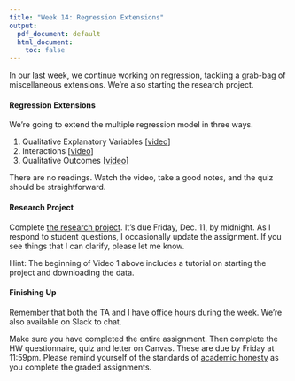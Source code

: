 ```yaml
---
title: "Week 14: Regression Extensions"
output:
  pdf_document: default
  html_document:
    toc: false
---
```



In our last week, we continue working on regression, tackling a grab-bag of miscellaneous extensions. We're also starting the research project. 

#### Regression Extensions

We're going to extend the multiple regression model in three ways.

1. Qualitative Explanatory Variables [[video](https://www.dropbox.com/s/yw63m6wue4x4ysa/wk14-01-qualitative-variables.mp4?dl=0)]
1. Interactions [[video](https://www.dropbox.com/s/939ay43gbslqliq/wk14-02-interactions.mp4?dl=0)]
1. Qualitative Outcomes [[video](https://www.dropbox.com/s/le32raq2h1muoku/wk14-03-qualitative-outcomes.mp4?dl=0)]

There are no readings. Watch the video, take a good notes, and the quiz should be straightforward.

#### Research Project

Complete [the research project](ca/rp.pdf). It's due Friday, Dec. 11, by midnight. As I respond to student questions, I occasionally update the assignment. If you see things that I can clarify, please let me know. 

Hint: The beginning of Video 1 above includes a tutorial on starting the project and downloading the data.

#### Finishing Up

Remember that both the TA and I have [office hours](https://canvas.fsu.edu/courses/133680/pages/zoom-office-hours) during the week. We're also available on Slack to chat. 

Make sure you have completed the entire assignment. Then complete the HW questionnaire, quiz and letter on Canvas. These are due by Friday at 11:59pm. Please remind yourself of the standards of [academic honesty](honesty.html) as you complete the graded assignments.



